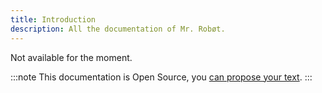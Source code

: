 ```yaml
---
title: Introduction
description: All the documentation of Mr. Robøt.
---
```


Not available for the moment.

:::note
This documentation is Open Source, you [can propose your text](https://github.com/Mist3r-Robot/docs.mrrobot.app).
:::